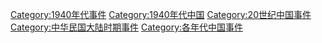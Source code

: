 [[Category:1940年代事件|Category:1940年代事件]]
[[Category:1940年代中国|Category:1940年代中国]]
[[Category:20世纪中国事件|Category:20世纪中国事件]]
[[Category:中华民国大陆时期事件|Category:中华民国大陆时期事件]]
[[Category:各年代中国事件|Category:各年代中国事件]]